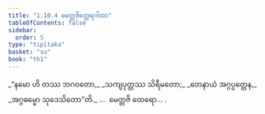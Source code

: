 ```yaml
---
title: "1.10.4 မေတ္တဇိတ္ထေရဂါထာ"
tableOfContents: false
sidebar:
  order: 5
type: "tipitaka"
basket: "su"
book: "th1"
---
```



<DynamicBreadcrumb />

<Division number="94" book="th1">

<Paragraph number="211" type="verses" book="th1">
_“နမော ဟိ တဿ ဘဂဝတော,_  
_သကျပုတ္တဿ သိရီမတော;_  
_တေနာယံ အဂ္ဂပ္ပတ္တေန,_  
_အဂ္ဂဓမ္မော သုဒေသိတော”တိ._  


</Paragraph>
</Division>

<Paragraph number="212" type="center" book="th1">
…  မေတ္တဇိ ထေရော… .
</Paragraph>